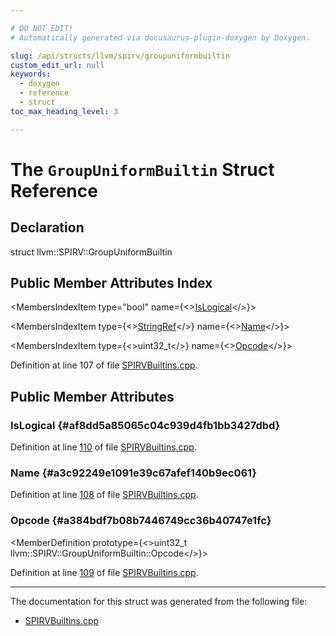```yaml
---

# DO NOT EDIT!
# Automatically generated via docusaurus-plugin-doxygen by Doxygen.

slug: /api/structs/llvm/spirv/groupuniformbuiltin
custom_edit_url: null
keywords:
  - doxygen
  - reference
  - struct
toc_max_heading_level: 3

---
```





# The `GroupUniformBuiltin` Struct Reference

<DoxygenPage pluginConfig={pluginConfig}>



## Declaration

<CodeBlock>struct llvm::SPIRV::GroupUniformBuiltin</CodeBlock>

## Public Member Attributes Index

<MembersIndex>

<MembersIndexItem
  type="bool"
  name={<><a href="#af8dd5a85065c04c939d4fb1bb3427dbd">IsLogical</a></>}>
</MembersIndexItem>

<MembersIndexItem
  type={<><a href="/docs/api/classes/llvm/stringref">StringRef</a></>}
  name={<><a href="#a3c92249e1091e39c67afef140b9ec061">Name</a></>}>
</MembersIndexItem>

<MembersIndexItem
  type={<>uint32&#95;t</>}
  name={<><a href="#a384bdf7b08b7446749cc36b40747e1fc">Opcode</a></>}>
</MembersIndexItem>

</MembersIndex>


Definition at line 107 of file <a href="/docs/api/files/lib/lib/target/lib/target/spirv/spirvbuiltins-cpp">SPIRVBuiltins.cpp</a>.

<SectionDefinition>

## Public Member Attributes

### IsLogical {#af8dd5a85065c04c939d4fb1bb3427dbd}

<MemberDefinition
  prototype="bool llvm::SPIRV::GroupUniformBuiltin::IsLogical">

Definition at line <a href="/docs/api/files/lib/lib/target/lib/target/spirv/spirvbuiltins-cpp/#l00110">110</a> of file <a href="/docs/api/files/lib/lib/target/lib/target/spirv/spirvbuiltins-cpp">SPIRVBuiltins.cpp</a>.
</MemberDefinition>

### Name {#a3c92249e1091e39c67afef140b9ec061}

<MemberDefinition
  prototype="StringRef llvm::SPIRV::GroupUniformBuiltin::Name">

Definition at line <a href="/docs/api/files/lib/lib/target/lib/target/spirv/spirvbuiltins-cpp/#l00108">108</a> of file <a href="/docs/api/files/lib/lib/target/lib/target/spirv/spirvbuiltins-cpp">SPIRVBuiltins.cpp</a>.
</MemberDefinition>

### Opcode {#a384bdf7b08b7446749cc36b40747e1fc}

<MemberDefinition
  prototype={<>uint32&#95;t llvm::SPIRV::GroupUniformBuiltin::Opcode</>}>

Definition at line <a href="/docs/api/files/lib/lib/target/lib/target/spirv/spirvbuiltins-cpp/#l00109">109</a> of file <a href="/docs/api/files/lib/lib/target/lib/target/spirv/spirvbuiltins-cpp">SPIRVBuiltins.cpp</a>.
</MemberDefinition>

</SectionDefinition>

<hr/>

The documentation for this struct was generated from the following file:

<ul>
<li><a href="/docs/api/files/lib/lib/target/lib/target/spirv/spirvbuiltins-cpp">SPIRVBuiltins.cpp</a></li>
</ul>

</DoxygenPage>
